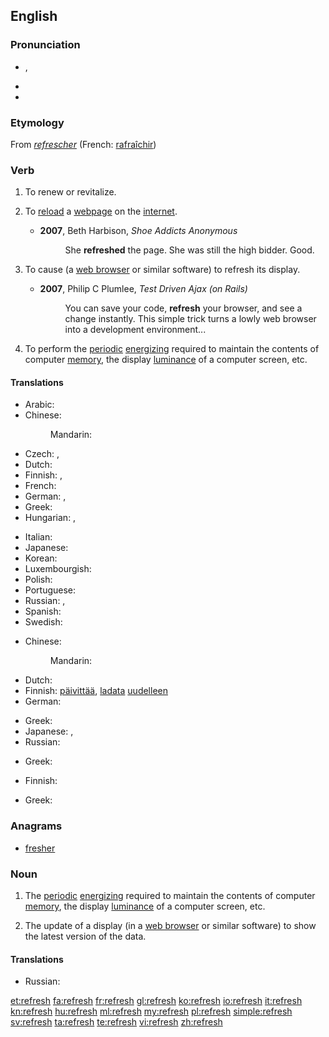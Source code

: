 ==English==

===Pronunciation===
* {{a|UK}} {{IPA|/ɹiˈfɹɛʃ/}}, {{X-SAMPA|/ri"frES/}}
* {{audio|en-us-refresh.ogg|Audio (US)}}
* {{rhymes|ɛʃ}}

===Etymology===
From {{etyl|fro|en}} ''[[refrescher]]'' (French: [[rafraîchir]])

===Verb===
{{wikipedia}}
{{en-verb|refresh|es}}

# To renew or revitalize.
# {{computing}} To [[reload]] a [[webpage]] on the [[internet]].
#* '''2007''', Beth Harbison, ''Shoe Addicts Anonymous''
#*: She '''refreshed''' the page. She was still the high bidder. Good.
# {{computing}} To cause (a [[web browser]] or similar software) to refresh its display.
#* '''2007''', Philip C Plumlee, ''Test Driven Ajax (on Rails)''
#*: You can save your code, '''refresh''' your browser, and see a change instantly. This simple trick turns a lowly web browser into a development environment...
# To perform the [[periodic]] [[energize|energizing]] required to maintain the contents of computer [[memory]], the display [[luminance]] of a computer screen, etc.<!--Or TV screen, or portable DVD player, or... -->

====Translations====
{{trans-top|To renew or revitalize}}
* Arabic: {{t-|ar|جدد|tr=jáddada|sc=Arab}}
* Chinese:
*: Mandarin: {{t|cmn|提神|tr=tíshén|sc=Hans}}
* Czech: {{t-|cs|občerstvit}}, {{t-|cs|osvěžit}}
* Dutch: {{t-|nl|verfrissen}}
* Finnish: {{t-|fi|virkistää}}, {{t-|fi|piristää}}
* French: {{t+|fr|rafraîchir}}
* German: {{t-|de|erfrischen}}, {{t-|de|auffrischen}}
* Greek: {{t+|el|ανανεώνω|tr=ananeóno|sc=Grek}}
* Hungarian: {{t+|hu|felüdít}}, {{t+|hu|felfrissít}}
{{trans-mid}}
* Italian: {{t-|it|rinfrescare}}
* Japanese: {{t-|ja|爽やか|tr=さわやかにする, sawayaka ni suru|alt=爽やかにする|sc=Jpan}}
* Korean: {{t-|ko|새롭게|tr=saeropge hada|alt=새롭게 하다|sc=Kore}}
* Luxembourgish: {{t-|lb|erfrëschen}}
* Polish: {{t+|pl|odświeżyć}}
* Portuguese: {{t+|pt|refrescar}}
* Russian: {{t+|ru|освежать|tr=osvežátʹ|sc=Cyrl}} {{impf}}, {{t+|ru|обновлять|tr=obnovljátʹ|sc=Cyrl}} {{impf}}
* Spanish: {{t-|es|refrescar}}
* Swedish: {{t-|sv|uppfriska}}
{{trans-bottom}}

{{trans-top|To reload a webpage on the internet}}
* Chinese:
*: Mandarin: {{t|cmn|刷新|tr=shuāxīn|sc=Hani}}
* Dutch: {{t-|nl|een webpagina herladen}}
* Finnish: [[päivittää]], [[ladata]] [[uudelleen]]
* German: {{t-|de|erfrischen}}
{{trans-mid}}
* Greek: {{t+|el|ανανεώνω|tr=ananeóno|sc=Grek}}
* Japanese: {{t+|ja|リフレッシュ|tr=rifuresshu suru|alt=リフレッシュする|sc=Jpan}}, {{t-|ja|再読み込み|tr=さいよみこみする, saiyomikomi suru|alt=再読み込みする|sc=Jpan}}
* Russian: {{t+|ru|обновлять|tr=obnovljátʹ|sc=Cyrl}} {{impf}}
{{trans-bottom}}

{{trans-top|Periodic energizing required to maintain the contents of computer memory}}
* Greek: {{t+|el|ανανεώνω|tr=ananeóno|sc=Grek}}
{{trans-mid}}
{{trans-bottom}}

{{trans-top|Periodic energizing required to maintain the display luminence of a computer screen}}
* Finnish: {{t-|fi|virkistää}}
{{trans-mid}}
* Greek: {{t+|el|ανανεώνω|tr=ananeóno|sc=Grek}}
{{trans-bottom}}

===Anagrams===
* [[fresher#English|fresher]]

===Noun===
{{en-noun|es}}

# The [[periodic]] [[energize|energizing]] required to maintain the contents of computer [[memory]], the display [[luminance]] of a computer screen, etc.<!--Or TV screen, or portable DVD player, or... -->
# {{computing}} The update of a display (in a [[web browser]] or similar software) to show the latest version of the data.

====Translations====
{{trans-top|update of a display}}
* Russian: {{t+|ru|обновление|n|tr=obnovlénije}}
{{trans-mid}}
{{trans-bottom}}

[[et:refresh]]
[[fa:refresh]]
[[fr:refresh]]
[[gl:refresh]]
[[ko:refresh]]
[[io:refresh]]
[[it:refresh]]
[[kn:refresh]]
[[hu:refresh]]
[[ml:refresh]]
[[my:refresh]]
[[pl:refresh]]
[[simple:refresh]]
[[sv:refresh]]
[[ta:refresh]]
[[te:refresh]]
[[vi:refresh]]
[[zh:refresh]]